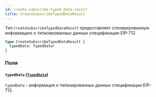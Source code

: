 ```yaml
---
id: create-subscribe-typed-data-result
title: CreateSubscribeTypedDataResult
---
```



Тип `CreateSubscribeTypedDataResult` предоставляет сгенерированную информацию о типизированных данных спецификации EIP-712.

```graphql
type CreateSubscribeTypedDataResult {
  typedData: TypedData!
}
```


### Поля

#### `typedData` ([`TypedData`](/reference/objects/typed-data))

`typedData` - информация о типизированных данных спецификации EIP-712.




